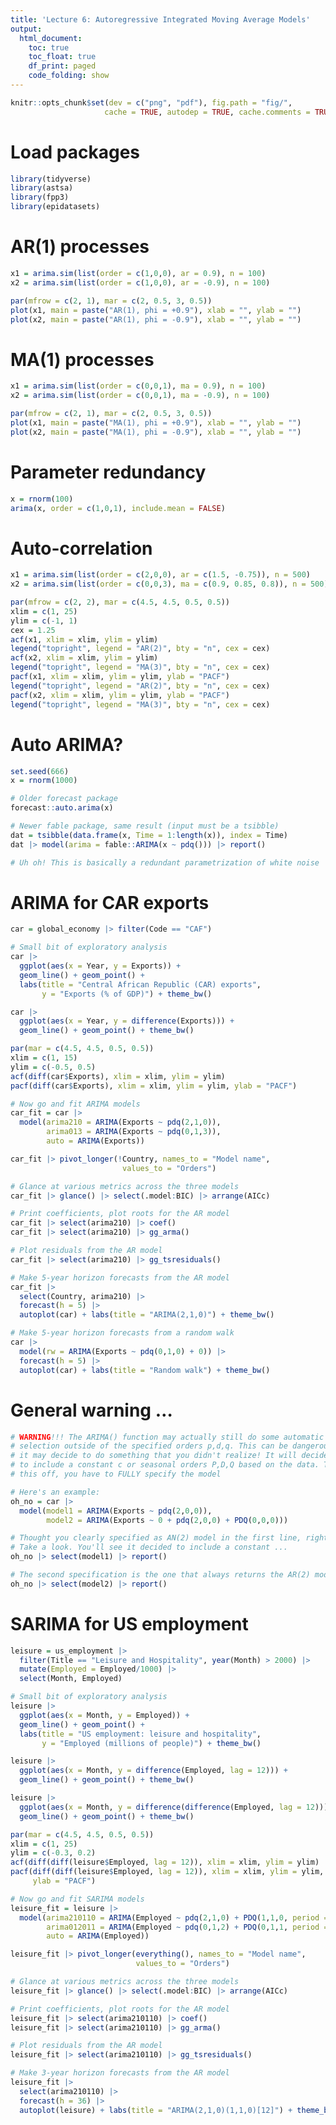 ```yaml
---
title: 'Lecture 6: Autoregressive Integrated Moving Average Models'
output:
  html_document:
    toc: true
    toc_float: true
    df_print: paged
    code_folding: show
---
```


```r
knitr::opts_chunk$set(dev = c("png", "pdf"), fig.path = "fig/",
                     cache = TRUE, autodep = TRUE, cache.comments = TRUE)
```

# Load packages

```r
library(tidyverse)
library(astsa)
library(fpp3)
library(epidatasets)
```

# AR(1) processes

```r
x1 = arima.sim(list(order = c(1,0,0), ar = 0.9), n = 100)
x2 = arima.sim(list(order = c(1,0,0), ar = -0.9), n = 100)

par(mfrow = c(2, 1), mar = c(2, 0.5, 3, 0.5))
plot(x1, main = paste("AR(1), phi = +0.9"), xlab = "", ylab = "")
plot(x2, main = paste("AR(1), phi = -0.9"), xlab = "", ylab = "")
```

# MA(1) processes

```r
x1 = arima.sim(list(order = c(0,0,1), ma = 0.9), n = 100)
x2 = arima.sim(list(order = c(0,0,1), ma = -0.9), n = 100)

par(mfrow = c(2, 1), mar = c(2, 0.5, 3, 0.5))
plot(x1, main = paste("MA(1), phi = +0.9"), xlab = "", ylab = "")
plot(x2, main = paste("MA(1), phi = -0.9"), xlab = "", ylab = "")
```

# Parameter redundancy

```r
x = rnorm(100)
arima(x, order = c(1,0,1), include.mean = FALSE)
```

# Auto-correlation

```r
x1 = arima.sim(list(order = c(2,0,0), ar = c(1.5, -0.75)), n = 500)
x2 = arima.sim(list(order = c(0,0,3), ma = c(0.9, 0.85, 0.8)), n = 500)

par(mfrow = c(2, 2), mar = c(4.5, 4.5, 0.5, 0.5))
xlim = c(1, 25)
ylim = c(-1, 1)
cex = 1.25
acf(x1, xlim = xlim, ylim = ylim)
legend("topright", legend = "AR(2)", bty = "n", cex = cex) 
acf(x2, xlim = xlim, ylim = ylim)
legend("topright", legend = "MA(3)", bty = "n", cex = cex) 
pacf(x1, xlim = xlim, ylim = ylim, ylab = "PACF") 
legend("topright", legend = "AR(2)", bty = "n", cex = cex) 
pacf(x2, xlim = xlim, ylim = ylim, ylab = "PACF")
legend("topright", legend = "MA(3)", bty = "n", cex = cex) 
```

# Auto ARIMA?

```r
set.seed(666)
x = rnorm(1000)         

# Older forecast package
forecast::auto.arima(x)  

# Newer fable package, same result (input must be a tsibble)
dat = tsibble(data.frame(x, Time = 1:length(x)), index = Time)
dat |> model(arima = fable::ARIMA(x ~ pdq())) |> report()

# Uh oh! This is basically a redundant parametrization of white noise
```

# ARIMA for CAR exports

```r
car = global_economy |> filter(Code == "CAF")

# Small bit of exploratory analysis
car |>
  ggplot(aes(x = Year, y = Exports)) + 
  geom_line() + geom_point() +
  labs(title = "Central African Republic (CAR) exports",
       y = "Exports (% of GDP)") + theme_bw() 

car |> 
  ggplot(aes(x = Year, y = difference(Exports))) + 
  geom_line() + geom_point() + theme_bw() 

par(mar = c(4.5, 4.5, 0.5, 0.5))
xlim = c(1, 15)
ylim = c(-0.5, 0.5)
acf(diff(car$Exports), xlim = xlim, ylim = ylim)
pacf(diff(car$Exports), xlim = xlim, ylim = ylim, ylab = "PACF")

# Now go and fit ARIMA models
car_fit = car |>
  model(arima210 = ARIMA(Exports ~ pdq(2,1,0)),
        arima013 = ARIMA(Exports ~ pdq(0,1,3)),
        auto = ARIMA(Exports))

car_fit |> pivot_longer(!Country, names_to = "Model name",
                         values_to = "Orders")

# Glance at various metrics across the three models
car_fit |> glance() |> select(.model:BIC) |> arrange(AICc) 

# Print coefficients, plot roots for the AR model
car_fit |> select(arima210) |> coef()
car_fit |> select(arima210) |> gg_arma()

# Plot residuals from the AR model
car_fit |> select(arima210) |> gg_tsresiduals() 

# Make 5-year horizon forecasts from the AR model
car_fit |>  
  select(Country, arima210) |>
  forecast(h = 5) |> 
  autoplot(car) + labs(title = "ARIMA(2,1,0)") + theme_bw()

# Make 5-year horizon forecasts from a random walk
car |>
  model(rw = ARIMA(Exports ~ pdq(0,1,0) + 0)) |>
  forecast(h = 5) |> 
  autoplot(car) + labs(title = "Random walk") + theme_bw()
```

# General warning ...

```r
# WARNING!!! The ARIMA() function may actually still do some automatic model 
# selection outside of the specified orders p,d,q. This can be dangerous because
# it may decide to do something that you didn't realize! It will decide whether
# to include a constant c or seasonal orders P,D,Q based on the data. To shut 
# this off, you have to FULLY specify the model

# Here's an example:
oh_no = car |>
  model(model1 = ARIMA(Exports ~ pdq(2,0,0)),
        model2 = ARIMA(Exports ~ 0 + pdq(2,0,0) + PDQ(0,0,0)))

# Thought you clearly specified as AN(2) model in the first line, right? WRONG. 
# Take a look. You'll see it decided to include a constant ...
oh_no |> select(model1) |> report()

# The second specification is the one that always returns the AR(2) model
oh_no |> select(model2) |> report()
```

# SARIMA for US employment

```r
leisure = us_employment |>
  filter(Title == "Leisure and Hospitality", year(Month) > 2000) |>
  mutate(Employed = Employed/1000) |>
  select(Month, Employed)

# Small bit of exploratory analysis
leisure |>
  ggplot(aes(x = Month, y = Employed)) + 
  geom_line() + geom_point() +
  labs(title = "US employment: leisure and hospitality",
       y = "Employed (millions of people)") + theme_bw() 

leisure |> 
  ggplot(aes(x = Month, y = difference(Employed, lag = 12))) + 
  geom_line() + geom_point() + theme_bw() 

leisure |> 
  ggplot(aes(x = Month, y = difference(difference(Employed, lag = 12)))) + 
  geom_line() + geom_point() + theme_bw() 

par(mar = c(4.5, 4.5, 0.5, 0.5))
xlim = c(1, 25)
ylim = c(-0.3, 0.2)
acf(diff(diff(leisure$Employed, lag = 12)), xlim = xlim, ylim = ylim)
pacf(diff(diff(leisure$Employed, lag = 12)), xlim = xlim, ylim = ylim, 
     ylab = "PACF")

# Now go and fit SARIMA models
leisure_fit = leisure |>
  model(arima210110 = ARIMA(Employed ~ pdq(2,1,0) + PDQ(1,1,0, period = 12)),
        arima012011 = ARIMA(Employed ~ pdq(0,1,2) + PDQ(0,1,1, period = 12)),
        auto = ARIMA(Employed))

leisure_fit |> pivot_longer(everything(), names_to = "Model name",
                            values_to = "Orders")

# Glance at various metrics across the three models
leisure_fit |> glance() |> select(.model:BIC) |> arrange(AICc) 

# Print coefficients, plot roots for the AR model
leisure_fit |> select(arima210110) |> coef()
leisure_fit |> select(arima210110) |> gg_arma()

# Plot residuals from the AR model
leisure_fit |> select(arima210110) |> gg_tsresiduals() 

# Make 3-year horizon forecasts from the AR model
leisure_fit |>  
  select(arima210110) |>
  forecast(h = 36) |> 
  autoplot(leisure) + labs(title = "ARIMA(2,1,0)(1,1,0)[12]") + theme_bw()
```